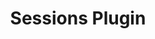 ---
title: "Sessions Plugin"
description: "Seamlessly manage, organise, and host sessions for your server"
---